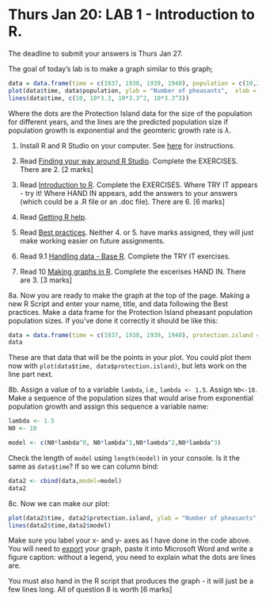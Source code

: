 # Thurs Jan 20: LAB 1 - Introduction to R.

The deadline to submit your answers is Thurs Jan 27.

The goal of today's lab is to make a graph similar to this graph;

```r
data = data.frame(time = c(1937, 1938, 1939, 1940), population = c(10,35,110,400))
plot(data$time, data$population, ylab = "Number of pheasants",  xlab = "year", pch = 19)
lines(data$time, c(10, 10*3.3, 10*3.3^2, 10*3.3^3))
```

Where the dots are the Protection Island data for the size of the population for different years, and the lines are the predicted population size if population growth is exponential and the geomteric growth rate is $\lambda$.

1. Install R and R Studio on your computer. See [here](https://ahurford.github.io/quant-guide-all-courses/install.html) for instructions.

2. Read [Finding your way around R Studio](https://ahurford.github.io/quant-guide-all-courses/rstudio.html). Complete the EXERCISES. There are 2. [2 marks]

3. Read [Introduction to R](https://ahurford.github.io/quant-guide-all-courses/rintro.html). Complete the EXERCISES. Where TRY IT appears - try it! Where HAND IN appears, add the answers to your answers (which could be a .R file or an .doc file). There are 6. [6 marks]

4. Read [Getting R help](https://ahurford.github.io/quant-guide-all-courses/help.html).

5. Read [Best practices](https://ahurford.github.io/quant-guide-all-courses/style.html). Neither 4. or 5. have marks assigned, they will just make working easier on future assignments.

6. Read 9.1 [Handling data - Base R](https://ahurford.github.io/quant-guide-all-courses/handling-data.html). Complete the TRY IT exercises.

7. Read 10 [Making graphs in R](https://ahurford.github.io/quant-guide-all-courses/graph.html). Complete the excerises HAND IN. There are 3. [3 marks]

8a. Now you are ready to make the graph at the top of the page. Making a new R Script and enter your name, title, and data following the Best practices. Make a data frame for the Protection Island pheasant population population sizes. If you've done it correctly it should be like this:

```r
data = data.frame(time = c(1937, 1938, 1939, 1940), protection.island = c(10,35,110,400))
data
```

These are that data that will be the points in your plot. You could plot them now with `plot(data$time, data$protection.island)`, but lets work on the line part next.

8b. Assign a value of to a variable `lambda`, i.e., `lambda <- 1.5`. Assign `N0<-10`. Make a sequence of the population sizes that would arise from exponential population growth and assign this sequence a variable name:

```r
lambda <- 1.5
N0 <- 10
```


```r
model <- c(N0*lambda^0, N0*lambda^1,N0*lambda^2,N0*lambda^3)
```

Check the length of `model` using `length(model)` in your console. Is it the same as `data$time`? If so we can column bind:

```r
data2 <- cbind(data,model=model)
data2
```

8c. Now we can make our plot:

```r
plot(data2$time, data2$protection.island, ylab = "Number of pheasants",  xlab = "year", pch = 19)
lines(data2$time,data2$model)
```

Make sure you label your x- and y- axes as I have done in the code above. You will need to [export](https://ahurford.github.io/quant-guide-all-courses/graph.html#export) your graph, paste it into Microsoft Word and write a figure caption: without a legend, you need to explain what the dots are lines are.

You must also hand in the R script that produces the graph - it will just be a few lines long. All of question 8 is worth [6 marks]
